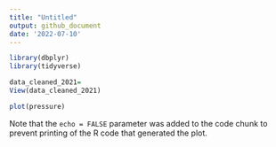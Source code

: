 ```yaml
---
title: "Untitled"
output: github_document
date: '2022-07-10'
---
```


```r
library(dbplyr)
library(tidyverse)
```


```r
data_cleaned_2021=
View(data_cleaned_2021)

```


```r
plot(pressure)
```

Note that the `echo = FALSE` parameter was added to the code chunk to prevent printing of the R code that generated the plot.
